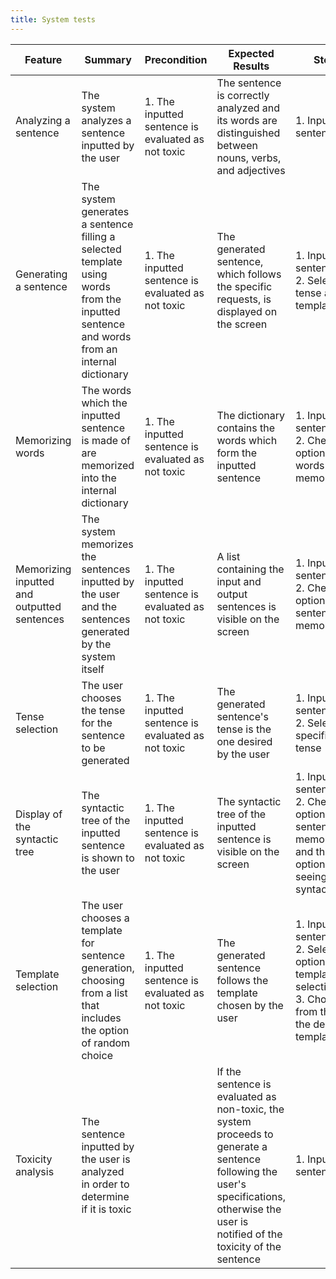 ```yaml
---
title: System tests
---
```


| Feature                                     | Summary                                                                                                                                  | Precondition                                       | Expected Results                                                                                                                                                                          | Steps                                                                                                                  | Actual Result                                                                                                                                                                             | Status |
| ------------------------------------------- | ---------------------------------------------------------------------------------------------------------------------------------------- | -------------------------------------------------- | ----------------------------------------------------------------------------------------------------------------------------------------------------------------------------------------- | ---------------------------------------------------------------------------------------------------------------------- | ----------------------------------------------------------------------------------------------------------------------------------------------------------------------------------------- | ------ |
| Analyzing a sentence                        | The system analyzes a sentence inputted by the user                                                                                      | 1. The inputted sentence is evaluated as not toxic | The sentence is correctly analyzed and its words are distinguished between nouns, verbs, and adjectives                                                                                   | 1. Input a sentence                                                                                                    | The sentence is correctly analyzed and its words are distinguished between nouns, verbs, and adjectives                                                                                   | PASSED |
| Generating a sentence                       | The system generates a sentence filling a selected template using words from the inputted sentence and words from an internal dictionary | 1. The inputted sentence is evaluated as not toxic | The generated sentence, which follows the specific requests, is displayed on the screen                                                                                                   | 1. Input a sentence<br />2. Select tense and template                                                                  | The generated sentence, which follows the specific requests, is displayed on the screen                                                                                                   | PASSED |
| Memorizing words                            | The words which the inputted sentence is made of are memorized into the internal dictionary                                              | 1. The inputted sentence is evaluated as not toxic | The dictionary contains the words which form the inputted sentence                                                                                                                        | 1. Input a sentence<br />2. Check the option for words memorization                                                    | The dictionary contains the words which form the inputted sentence                                                                                                                        | PASSED |
| Memorizing inputted and outputted sentences | The system memorizes the sentences inputted by the user and the sentences generated by the system itself                                 | 1. The inputted sentence is evaluated as not toxic | A list containing the input and output sentences is visible on the screen                                                                                                                 | 1. Input a sentence<br />2. Check the option for sentences memorization                                                | A list containing the input and output sentences is visible on the screen                                                                                                                 | PASSED |
| Tense selection                             | The user chooses the tense for the sentence to be generated                                                                              | 1. The inputted sentence is evaluated as not toxic | The generated sentence's tense is the one desired by the user                                                                                                                             | 1. Input a sentence<br />2. Select a specific tense                                                                    | The generated sentence's tense is the one desired by the user                                                                                                                             | PASSED |
| Display of the syntactic tree               | The syntactic tree of the inputted sentence is shown to the user                                                                         | 1. The inputted sentence is evaluated as not toxic | The syntactic tree of the inputted sentence is visible on the screen                                                                                                                      | 1. Input a sentence<br />2. Check the option for sentences memorization and the option for seeing the syntactic tree   | The syntactic tree of the inputted sentence is visible on the screen                                                                                                                      | PASSED |
| Template selection                          | The user chooses a template for sentence generation, choosing from a list that includes the option of random choice                      | 1. The inputted sentence is evaluated as not toxic | The generated sentence follows the template chosen by the user                                                                                                                            | 1. Input a sentence<br />2. Select the option for template selection<br />3. Choose from the list the desired template | The generated sentence follows the template chosen by the user                                                                                                                            | PASSED |
| Toxicity analysis                           | The sentence inputted by the user is analyzed in order to determine if it is toxic                                                       |                                                    | If the sentence is evaluated as non-toxic, the system proceeds to generate a sentence following the user's specifications, otherwise the user is notified of the toxicity of the sentence | 1. Input a sentence                                                                                                    | If the sentence is evaluated as non-toxic, the system proceeds to generate a sentence following the user's specifications, otherwise the user is notified of the toxicity of the sentence | PASSED |
